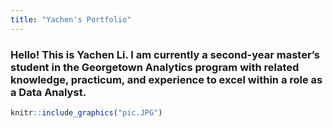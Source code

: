 ```yaml
---
title: "Yachen's Portfolio"
---
```


### Hello! This is Yachen Li. I am currently a second-year master's student in the Georgetown Analytics program with related knowledge, practicum, and experience to excel within a role as a Data Analyst.

```r
knitr::include_graphics("pic.JPG")
```


